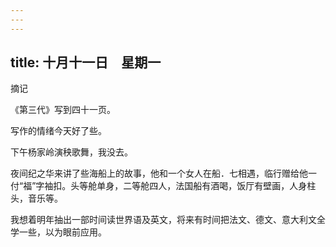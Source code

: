 ```yaml
---
---
---
```

title: 十月十一日　星期一
---




摘记

《第三代》写到四十一页。

写作的情绪今天好了些。

下午杨家岭演秧歌舞，我没去。

夜间纪之华来讲了些海船上的故事，他和一个女人在船．七相遇，临行赠给他一付“福”字袖扣。头等舱单身，二等舱四人，法国船有酒喝，饭厅有壁画，人身柱头，音乐等。

我想着明年抽出一部时间读世界语及英文，将来有时间把法文、德文、意大利文全学一些，以为眼前应用。